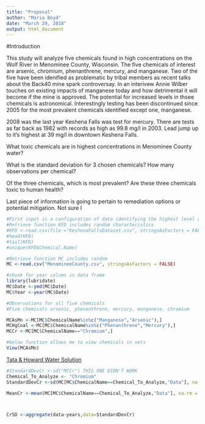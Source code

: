 ---
title: "Proposal"
author: "Maria Boyd"
date: "March 29, 2018"
output: html_document
---

#Introduction

This study will analyze five chemicals found in high concentrations on the Wolf River in Menominee County, Wisconsin. The five chemicals of interest are arsenic, chromium, phenanthrene, mercury, and manganese. Two of the five have been idenified as problematic by tribal members as recent talks about the Back40 mine spark controversay. In an interivew Annie Wilber touches on existing impacts of manganese today and how detrimental it will become if the mine is approved. The potential for increased levels in thsee chemicals is astronomical. Interestingly testing has been discontinued since 2005 for the most prevalent chemicals identified except one, manganese.

2008 was the last year Keshena Falls was test for mercury. There are tests as far back as 1982 with records as high as 99.8 mg/l in 2003. Lead jump up to it's highest at 39 mg/l in downtown Keshena Falls. 

What toxic chemicals are in highest concentrations in Menominee County water?

What is the standard deviation for 3 chosen chemicals?
How many observations per chemical?

Of the three chemicals, which is most prevalent?
Are these three chemicals toxic to human health?

Last piece of information is going to pertain to remediation options or potential mitigation. Not sure I 

<!--chunk for getting data-->
```{r, RetreiveData}

#First input is a configuration of data identifying the highest level of pollution
#Retrieve function KFD includes random characteristics
#KFD <-read.csv(file ="KeshenaFallsDataset.csv", stringsAsFactors = FALSE)
#head(KFD)
#tail(KFD)
#unique(KFD$Chemical.Name)

#Retrieve function MC includes random
MC <-read.csv("MenomineeCounty.csv", stringsAsFactors = FALSE)


```


```{r yearcolumn}
#chunk for year column in data frame
library(lubridate)
MC$Date <-ymd(MC$Date)
MC$Year <-year(MC$Date)
```


<!--chunk for filtering data set to only contain record of toxic chemicals we're interested in-->
```{r}

#Observations for all five chemicals
#Five chemicals arsenic, phenanthrene, mercury, manganese, chromium

MCAsMn <-MC[MC$ChemicalName%in%c("Manganese","Arsenic"),]
MCHgCoal <-MC[MC$ChemicalName%in%c("Phenanthrene","Mercury"),]
MCCr <-MC[MC$ChemicalName=="Chromium",]

#below function allows me to view chemicals in sets
View(MCAsMn)


```

<!--Outlines water quality standards for manganese toxicity to humans-->
[Tata & Howard Water Solution](https://tataandhoward.com/2017/01/importance-treating-manganese-drinking-water/)



```{r StandardDev}

#StandardDevCr <-sd("MCCr") THIS ONE DIDN'T WORK
Chemical_To_Analyze <- "Chromium"
StandardDevCr <-sd(MC[MC$ChemicalName==Chemical_To_Analyze,"Data"], na.rm = TRUE)#SD for 1984:2017

MeanCr <-mean(MC[MC$ChemicalName==Chemical_To_Analyze,"Data"], na.rm = TRUE)



CrSD <-aggregate(data~years,data=StandardDevCr)



```








